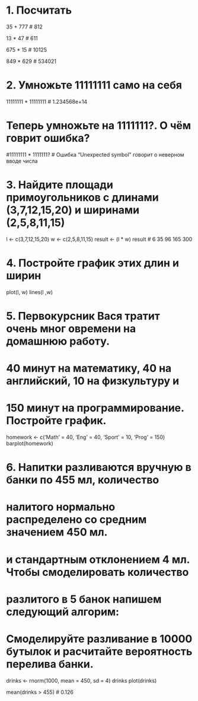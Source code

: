 
# 1. Посчитать

35 + 777
# 812

13 * 47
# 611

675 * 15
# 10125

849 * 629
# 534021



# 2. Умножьте 11111111 само на себя

11111111 * 11111111
# 1.234568e+14

# Теперь умножьте на 1111111?. О чём говрит ошибка?

#11111111 * 1111111?
# Ошибка "Unexpected symbol" говорит о неверном вводе числа



# 3. Найдите площади примоугольников с длинами (3,7,12,15,20) и ширинами (2,5,8,11,15)

l <- c(3,7,12,15,20)
w <- c(2,5,8,11,15)
result <- (l * w)
result
# 6  35  96 165 300



# 4. Постройте график этих длин и ширин

plot(l, w)
lines(l ,w)



# 5. Первокурсник Вася тратит очень мног овремени на домашнюю работу. 
# 40 минут на математику, 40 на английский, 10 на физкультуру и 
# 150 минут на программирование. Постройте график.

homework <- c('Math' = 40, 'Eng' = 40, 'Sport' = 10, 'Prog' = 150)
barplot(homework)



# 6. Напитки разливаются вручную в банки по 455 мл, количество 
# налитого нормально распределено со средним значением 450 мл. 
# и стандартным отклонением 4 мл. Чтобы смоделировать количество 
# разлитого в 5 банок напишем следующий алгорим:

# Смоделируйте разливание в 10000 бутылок и расчитайте вероятность перелива банки.

drinks <- rnorm(1000, mean = 450, sd = 4)
drinks
plot(drinks)

mean(drinks > 455)
# 0.126